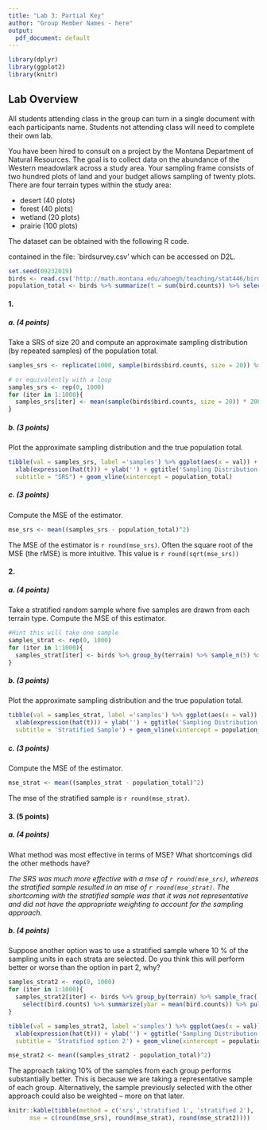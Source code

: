 ```yaml
---
title: "Lab 3: Partial Key"
author: "Group Member Names - here"
output:
  pdf_document: default
---
```


```r
library(dplyr)
library(ggplot2)
library(knitr)
```


## Lab Overview
All students attending class in the group can turn in a single document with each participants name. Students not attending class will need to complete their own lab.

You have been hired to consult on a project by the Montana Department of Natural Resources. The goal is to collect data on the abundance of the Western meadowlark across a study area. Your sampling frame consists of two hundred plots of land and your budget allows sampling of twenty plots. There are four terrain types within the study area:

- desert (40 plots)
- forest (40 plots)
- wetland (20 plots)
- prairie (100 plots)

The dataset can be obtained with the following R code.

contained in the file:  `birdsurvey.csv' which can be accessed on D2L.
```r
set.seed(09232019)
birds <- read.csv('http://math.montana.edu/ahoegh/teaching/stat446/birdsurvey.csv', header = T)
population_total <- birds %>% summarize(t = sum(bird.counts)) %>% select(t) %>% pull()
```

#### 1. 

##### a. (4 points)
Take a SRS of size 20 and compute an approximate sampling distribution (by repeated samples) of the population total.

```r
samples_srs <- replicate(1000, sample(birds$bird.counts, size = 20)) %>% colMeans() * 200

# or equivalently with a loop
samples_srs <- rep(0, 1000)
for (iter in 1:1000){
  samples_srs[iter] <- mean(sample(birds$bird.counts, size = 20)) * 200
}
```


##### b. (3 points)
Plot the approximate sampling distribution and the true population total.

```r
tibble(val = samples_srs, label ='samples') %>% ggplot(aes(x = val)) + geom_histogram(bins=30) + 
  xlab(expression(hat(t))) + ylab('') + ggtitle('Sampling Distribution for Population Total', 
  subtitle = "SRS") + geom_vline(xintercept = population_total)
```


##### c. (3 points)
Compute the MSE of the estimator.
```r
mse_srs <- mean((samples_srs - population_total)^2)
```

The MSE of the estimator is `r round(mse_srs)`. Often the square root of the MSE (the rMSE) is more intuitive. This value is `r round(sqrt(mse_srs))`

#### 2. 

##### a. (4 points)
Take a stratified random sample where five samples are drawn from each terrain type. Compute the MSE of this estimator.
```r
#Hint this will take one sample
samples_strat <- rep(0, 1000)
for (iter in 1:1000){
  samples_strat[iter] <- birds %>% group_by(terrain) %>% sample_n(5) %>% ungroup() %>% select(bird.counts) %>% summarize(ybar = mean(bird.counts)) %>% pull() * 200
}
```


##### b. (3 points)
Plot the approximate sampling distribution and the true population total.

```r
tibble(val = samples_strat, label ='samples') %>% ggplot(aes(x = val)) + geom_histogram(bins=30) + 
  xlab(expression(hat(t))) + ylab('') + ggtitle('Sampling Distribution for Population Total', 
  subtitle = 'Stratified Sample') + geom_vline(xintercept = population_total) + xlim(range(samples_srs))
```

##### c. (3 points)
Compute the MSE of the estimator.

```r
mse_strat <- mean((samples_strat - population_total)^2)
```

The mse of the stratified sample is `r round(mse_strat)`.

#### 3.  (5 points)

##### a. (4 points)

 What method was most effective in terms of MSE? What shortcomings did the other methods have? 
 
_The SRS was much more effective with a mse of `r round(mse_srs)`, whereas the stratified sample resulted in an mse of `r round(mse_strat)`. The shortcoming with the stratified sample was that it was not representative and did not have the appropriate weighting to account for the sampling approach._ 
 
##### b. (4 points)
Suppose another option was to use a stratified sample where 10 % of the sampling units in each strata are selected. Do you think this will perform better or worse than the option in part 2, why?

```r
samples_strat2 <- rep(0, 1000)
for (iter in 1:1000){
  samples_strat2[iter] <- birds %>% group_by(terrain) %>% sample_frac(.1) %>% ungroup() %>%
    select(bird.counts) %>% summarize(ybar = mean(bird.counts)) %>% pull() * 200
}

tibble(val = samples_strat2, label ='samples') %>% ggplot(aes(x = val)) + geom_histogram(bins=30) + 
  xlab(expression(hat(t))) + ylab('') + ggtitle('Sampling Distribution for Population Total',
  subtitle = 'Stratified option 2') + geom_vline(xintercept = population_total) + xlim(range(samples_srs))

mse_strat2 <- mean((samples_strat2 - population_total)^2)
```

The approach taking 10% of the samples from each group performs substantially better. This is because we are taking a representative sample of each group. Alternatively, the sample previously selected with the other approach could also be weighted -- more on that later.

```r
knitr::kable(tibble(method = c('srs','stratified 1', 'stratified 2'), 
      mse = c(round(mse_srs), round(mse_strat), round(mse_strat2))))
```


